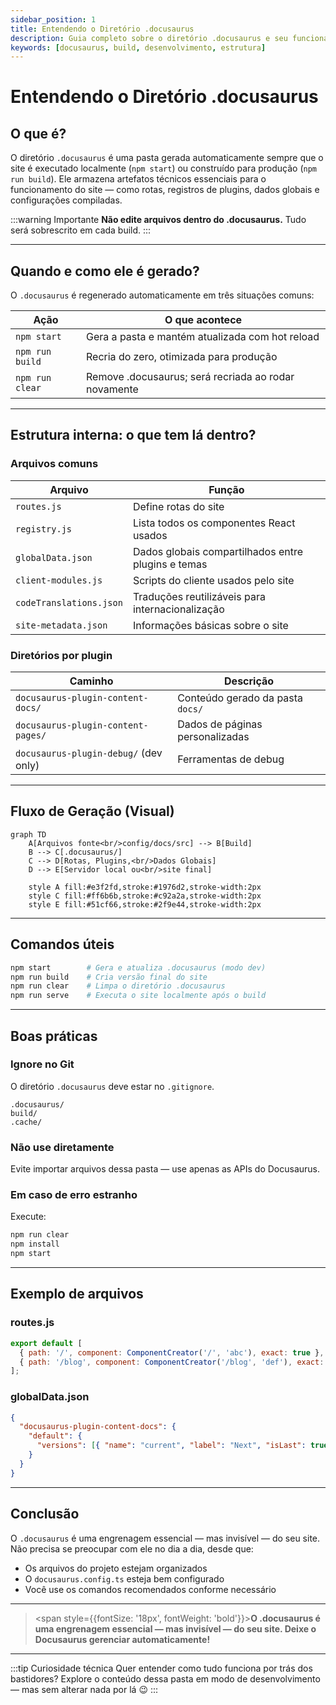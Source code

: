 ---
sidebar_position: 1
title: Entendendo o Diretório .docusaurus
description: Guia completo sobre o diretório .docusaurus e seu funcionamento no Docusaurus
keywords: [docusaurus, build, desenvolvimento, estrutura]
---


# <IonicIcon name="code-working-outline" size={32} color="#ea4b71" /> Entendendo o Diretório .docusaurus

## <IonicIcon name="help-circle-outline" size={24} color="#ea4b71" /> O que é?

O diretório `.docusaurus` é uma pasta gerada automaticamente sempre que o site é executado localmente (`npm start`) ou construído para produção (`npm run build`). Ele armazena artefatos técnicos essenciais para o funcionamento do site — como rotas, registros de plugins, dados globais e configurações compiladas.

:::warning Importante
**Não edite arquivos dentro do .docusaurus.** Tudo será sobrescrito em cada build.
:::

---

## <IonicIcon name="time-outline" size={24} color="#ea4b71" /> Quando e como ele é gerado?

O `.docusaurus` é regenerado automaticamente em três situações comuns:

| Ação | O que acontece |
|------|----------------|
| `npm start` | Gera a pasta e mantém atualizada com hot reload |
| `npm run build` | Recria do zero, otimizada para produção |
| `npm run clear` | Remove .docusaurus; será recriada ao rodar novamente |

---

## <IonicIcon name="folder-outline" size={24} color="#ea4b71" /> Estrutura interna: o que tem lá dentro?

### **Arquivos comuns**

| Arquivo | Função |
|---------|--------|
| `routes.js` | Define rotas do site |
| `registry.js` | Lista todos os componentes React usados |
| `globalData.json` | Dados globais compartilhados entre plugins e temas |
| `client-modules.js` | Scripts do cliente usados pelo site |
| `codeTranslations.json` | Traduções reutilizáveis para internacionalização |
| `site-metadata.json` | Informações básicas sobre o site |

### **Diretórios por plugin**

| Caminho | Descrição |
|---------|-----------|
| `docusaurus-plugin-content-docs/` | Conteúdo gerado da pasta `docs/` |
| `docusaurus-plugin-content-pages/` | Dados de páginas personalizadas |
| `docusaurus-plugin-debug/` (dev only) | Ferramentas de debug |

---

## <IonicIcon name="git-branch-outline" size={24} color="#ea4b71" /> Fluxo de Geração (Visual)

```mermaid
graph TD
    A[Arquivos fonte<br/>config/docs/src] --> B[Build]
    B --> C[.docusaurus/]
    C --> D[Rotas, Plugins,<br/>Dados Globais]
    D --> E[Servidor local ou<br/>site final]
    
    style A fill:#e3f2fd,stroke:#1976d2,stroke-width:2px
    style C fill:#ff6b6b,stroke:#c92a2a,stroke-width:2px
    style E fill:#51cf66,stroke:#2f9e44,stroke-width:2px
```

---

## <IonicIcon name="terminal-outline" size={24} color="#ea4b71" /> Comandos úteis

```bash
npm start        # Gera e atualiza .docusaurus (modo dev)
npm run build    # Cria versão final do site
npm run clear    # Limpa o diretório .docusaurus
npm run serve    # Executa o site localmente após o build
```

---

## <IonicIcon name="checkmark-circle-outline" size={24} color="#ea4b71" /> Boas práticas

### **Ignore no Git**

O diretório `.docusaurus` deve estar no `.gitignore`.

```gitignore
.docusaurus/
build/
.cache/
```

### **Não use diretamente**

Evite importar arquivos dessa pasta — use apenas as APIs do Docusaurus.

### **Em caso de erro estranho**

Execute:

```bash
npm run clear
npm install
npm start
```

---

## <IonicIcon name="document-text-outline" size={24} color="#ea4b71" /> Exemplo de arquivos

### **routes.js**
```javascript
export default [
  { path: '/', component: ComponentCreator('/', 'abc'), exact: true },
  { path: '/blog', component: ComponentCreator('/blog', 'def'), exact: true }
];
```

### **globalData.json**
```json
{
  "docusaurus-plugin-content-docs": {
    "default": {
      "versions": [{ "name": "current", "label": "Next", "isLast": true }]
    }
  }
}
```

---

## <IonicIcon name="bulb-outline" size={24} color="#ea4b71" /> Conclusão

O `.docusaurus` é uma engrenagem essencial — mas invisível — do seu site. Não precisa se preocupar com ele no dia a dia, desde que:

- Os arquivos do projeto estejam organizados
- O `docusaurus.config.ts` esteja bem configurado
- Você use os comandos recomendados conforme necessário

---

> <span style={{fontSize: '18px', fontWeight: 'bold'}}>**O .docusaurus é uma engrenagem essencial — mas invisível — do seu site. Deixe o Docusaurus gerenciar automaticamente!**</span>

---

:::tip Curiosidade técnica
Quer entender como tudo funciona por trás dos bastidores? Explore o conteúdo dessa pasta em modo de desenvolvimento — mas sem alterar nada por lá 😉
::: 
